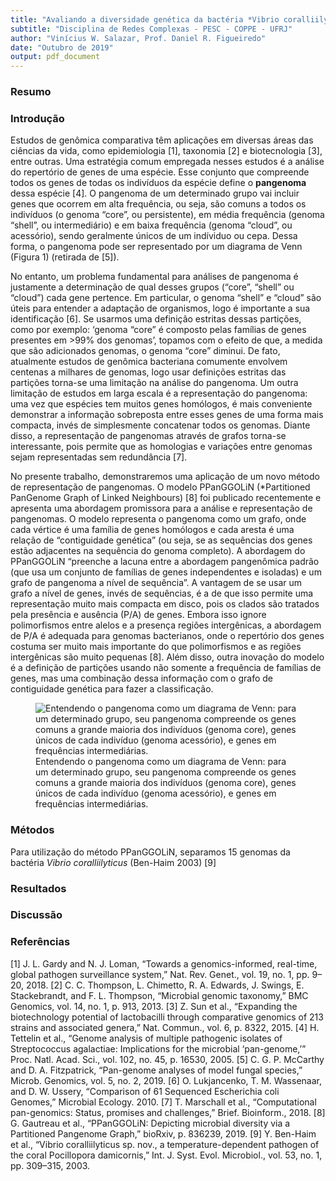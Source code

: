 ```yaml
---
title: "Avaliando a diversidade genética da bactéria *Vibrio coralliilyticus* através de uma rede particionada"
subtitle: "Disciplina de Redes Complexas - PESC - COPPE - UFRJ"
author: "Vinícius W. Salazar, Prof. Daniel R. Figueiredo"
date: "Outubro de 2019"
output: pdf_document
---
```


### Resumo

### Introdução
Estudos de genômica comparativa têm aplicações em diversas áreas das ciências da vida, como epidemiologia [1], taxonomia [2] e biotecnologia [3], entre outras. Uma estratégia comum empregada nesses estudos é a análise do repertório de genes de uma espécie. Esse conjunto que compreende todos os genes de todas os indivíduos da espécie define o **pangenoma** dessa espécie [4]. O pangenoma de um determinado grupo vai incluir genes que ocorrem em alta frequência, ou seja, são comuns a todos os indivíduos (o genoma "core", ou persistente), em média frequência (genoma "shell", ou intermediário) e em baixa frequência (genoma "cloud", ou acessório), sendo geralmente únicos de um indíviduo ou cepa. Dessa forma, o pangenoma pode ser representado por um diagrama de Venn (Figura 1) (retirada de [5]).

No entanto, um problema fundamental para análises de pangenoma é justamente a determinação de qual desses grupos ("core", "shell" ou "cloud") cada gene pertence. Em particular, o genoma "shell" e "cloud" são úteis para entender a adaptação de organismos, logo é importante a sua identificação [6]. Se usarmos uma definição estritas dessas partições, como por exemplo: 'genoma "core" é composto pelas famílias de genes presentes em >99% dos genomas', topamos com o efeito de que, a medida que são adicionados genomas, o genoma "core" diminui. De fato, atualmente estudos de genômica bacteriana comumente envolvem centenas a milhares de genomas, logo usar definições estritas das partições torna-se uma limitação na análise do pangenoma. Um outra limitação de estudos em larga escala é a representação do pangenoma: uma vez que espécies tem muitos genes homólogos, é mais conveniente demonstrar a informação sobreposta entre esses genes de uma forma mais compacta, invés de simplesmente concatenar todos os genomas. Diante disso, a representação de pangenomas através de grafos torna-se interessante, pois permite que as homologias e variações entre genomas sejam representadas sem redundância [7].

No presente trabalho, demonstraremos uma aplicação de um novo método de representação de pangenomas. O modelo PPanGGOLiN (*Partitioned PanGenome Graph of Linked Neighbours) [8] foi publicado recentemente e apresenta uma abordagem promissora para a análise e representação de pangenomas. O modelo representa o pangenoma como um grafo, onde cada vértice é uma família de genes homólogos e cada aresta é uma relação de "contiguidade genética" (ou seja, se as sequências dos genes estão adjacentes na sequência do genoma completo). A abordagem do PPanGGOLiN "preenche a lacuna entre a abordagem pangenômica padrão (que usa um conjunto de famílias de genes independentes e isoladas) e um grafo de pangenoma a nível de sequência". A vantagem de se usar um grafo a nível de genes, invés de sequências, é a de que isso permite uma representação muito mais compacta em disco, pois os clados são tratados pela presência e ausência (P/A) de genes. Embora isso ignore polimorfismos entre alelos e a presença regiões intergênicas, a abordagem de P/A é adequada para genomas bacterianos, onde o repertório dos genes costuma ser muito mais importante do que polimorfismos e as regiões intergênicas são muito pequenas [8]. Além disso, outra inovação do modelo é a definição de partições usando não somente a frequência de famílias de genes, mas uma combinação dessa informação com o grafo de contiguidade genética para fazer a classificação.

![Entendendo o pangenoma como um diagrama de Venn: para um determinado grupo, seu pangenoma compreende os genes comuns a grande maioria dos indivíduos (genoma core), genes únicos de cada indivíduo (genoma acessório), e genes em frequências intermediárias.](~/Bio/complex_networks/relatorio/img/a2ff06bd-9f89-4d54-8ff1edff8b21426b.png)


### Métodos
Para utilização do método PPanGGOLiN, separamos 15 genomas da bactéria *Vibrio coralliilyticus* (Ben-Haim 2003) [9]

### Resultados

### Discussão

### Referências

[1] J. L. Gardy and N. J. Loman, “Towards a genomics-informed, real-time, global pathogen surveillance system,” Nat. Rev. Genet., vol. 19, no. 1, pp. 9–20, 2018.
[2] C. C. Thompson, L. Chimetto, R. A. Edwards, J. Swings, E. Stackebrandt, and F. L. Thompson, “Microbial genomic taxonomy,” BMC Genomics, vol. 14, no. 1, p. 913, 2013.
[3] Z. Sun et al., “Expanding the biotechnology potential of lactobacilli through comparative genomics of 213 strains and associated genera,” Nat. Commun., vol. 6, p. 8322, 2015.
[4] H. Tettelin et al., “Genome analysis of multiple pathogenic isolates of Streptococcus agalactiae: Implications for the microbial ‘pan-genome,’” Proc. Natl. Acad. Sci., vol. 102, no. 45, p. 16530, 2005.
[5] C. G. P. McCarthy and D. A. Fitzpatrick, “Pan-genome analyses of model fungal species,” Microb. Genomics, vol. 5, no. 2, 2019.
[6] O. Lukjancenko, T. M. Wassenaar, and D. W. Ussery, “Comparison of 61 Sequenced Escherichia coli Genomes,” Microbial Ecology. 2010.
[7] T. Marschall et al., “Computational pan-genomics: Status, promises and challenges,” Brief. Bioinform., 2018.
[8] G. Gautreau et al., “PPanGGOLiN: Depicting microbial diversity via a Partitioned Pangenome Graph,” bioRxiv, p. 836239, 2019.
[9] Y. Ben-Haim et al., “Vibrio coralliilyticus sp. nov., a temperature-dependent pathogen of the coral Pocillopora damicornis,” Int. J. Syst. Evol. Microbiol., vol. 53, no. 1, pp. 309–315, 2003.